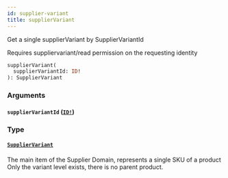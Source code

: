 ```yaml
---
id: supplier-variant
title: supplierVariant
---
```


Get a single supplierVariant by SupplierVariantId

Requires suppliervariant/read permission on the requesting identity

```graphql
supplierVariant(
  supplierVariantId: ID!
): SupplierVariant

```

### Arguments

#### `supplierVariantId` ([`ID!`](/developers/supplier-apis/supply-api/graphql/reference/scalars/id))

### Type

#### [`SupplierVariant`](/developers/supplier-apis/supply-api/graphql/reference/objects/supplier-variant)

The main item of the Supplier Domain, represents a single SKU of a product
Only the variant level exists, there is no parent product.
